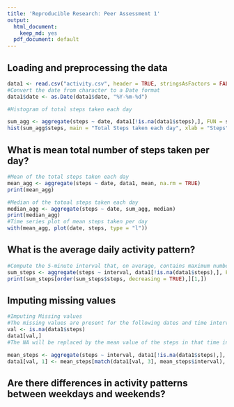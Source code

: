 ```yaml
---
title: 'Reproducible Research: Peer Assessment 1'
output:
  html_document:
    keep_md: yes
  pdf_document: default
---
```



## Loading and preprocessing the data

```r
data1 <- read.csv("activity.csv", header = TRUE, stringsAsFactors = FALSE, na.strings = "NA")
#Convert the date from character to a Date format
data1$date <- as.Date(data1$date, "%Y-%m-%d")

#Histogram of total steps taken each day

sum_agg <- aggregate(steps ~ date, data1[!is.na(data1$steps),], FUN = sum)
hist(sum_agg$steps, main = "Total Steps taken each day", xlab = "Steps")

```

## What is mean total number of steps taken per day?

```r
#Mean of the total steps taken each day
mean_agg <- aggregate(steps ~ date, data1, mean, na.rm = TRUE)
print(mean_agg)
```

``` r
#Median of the totoal steps taken each day
median_agg <- aggregate(steps ~ date, sum_agg, median)
print(median_agg)
#Time series plot of mean steps taken per day
with(mean_agg, plot(date, steps, type = "l"))
```


## What is the average daily activity pattern?
``` r
#Compute the 5-minute interval that, on average, contains maximum number of steps
sum_steps <- aggregate(steps ~ interval, data1[!is.na(data1$steps),], FUN = sum)
print(sum_steps[order(sum_steps$steps, decreasing = TRUE),][1,])

```

## Imputing missing values
``` r

#Imputing Missing values
#The missing values are present for the following dates and time intervals
val <- is.na(data1$steps)
data1[val,]
#The NA will be replaced by the mean value of the steps in that time interval

mean_steps <- aggregate(steps ~ interval, data1[!is.na(data1$steps),], FUN = mean)
data1[val, 1] <- mean_steps[match(data1[val, 3], mean_steps$interval), 2]

```
## Are there differences in activity patterns between weekdays and weekends?
